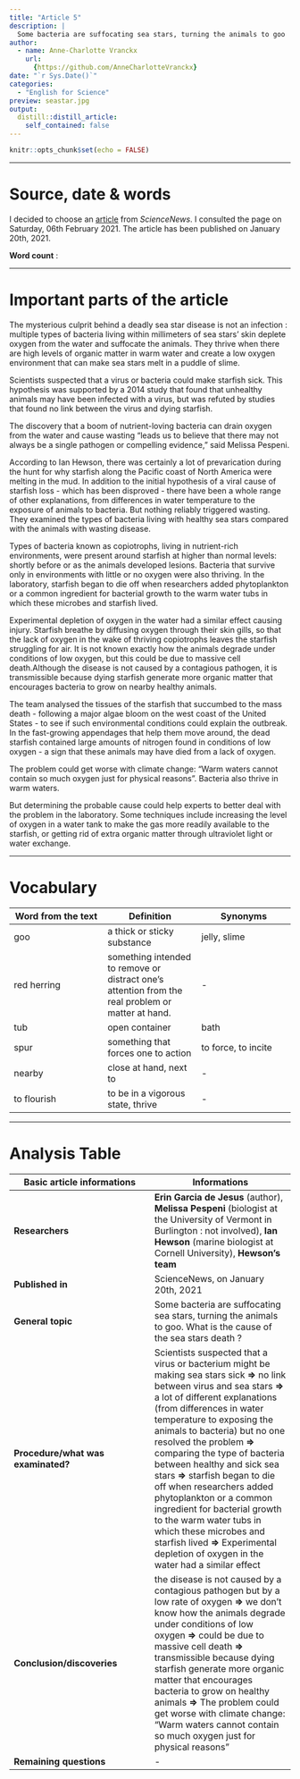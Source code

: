 ```yaml
---
title: "Article 5"
description: |
  Some bacteria are suffocating sea stars, turning the animals to goo
author:
  - name: Anne-Charlotte Vranckx
    url:
      {https://github.com/AnneCharlotteVranckx}
date: "`r Sys.Date()`"
categories:
  - "English for Science"
preview: seastar.jpg
output:
  distill::distill_article:
    self_contained: false
---
```


```r
knitr::opts_chunk$set(echo = FALSE)
```

***
# Source, date & words

I decided to choose an [article](https://www.sciencenews.org/article/bacteria-suffocating-sea-stars-wasting-disease-goo) from *ScienceNews*.
I consulted the page on Saturday, 06th February 2021.
The article has been published on January 20th, 2021.

**Word count** : 

***
# Important parts of the article

The mysterious culprit behind a deadly sea star disease is not an infection : multiple types of bacteria living within millimeters of sea stars’ skin deplete oxygen from the water and suffocate the animals. They thrive when there are high levels of organic matter in warm water and create a low oxygen environment that can make sea stars melt in a puddle of slime.

Scientists suspected that a virus or bacteria could make starfish sick. This hypothesis was supported by a 2014 study that found that unhealthy animals may have been infected with a virus, but was refuted by studies that found no link between the virus and dying starfish. 

The discovery that a boom of nutrient-loving bacteria can drain oxygen from the water and cause wasting "leads us to believe that there may not always be a single pathogen or compelling evidence," said Melissa Pespeni.  

According to Ian Hewson, there was certainly a lot of prevarication during the hunt for why starfish along the Pacific coast of North America were melting in the mud. In addition to the initial hypothesis of a viral cause of starfish loss - which has been disproved - there have been a whole range of other explanations, from differences in water temperature to the exposure of animals to bacteria. But nothing reliably triggered wasting. They examined the types of bacteria living with healthy sea stars compared with the animals with wasting disease.

Types of bacteria known as copiotrophs, living in nutrient-rich environments, were present around starfish at higher than normal levels: shortly before or as the animals developed lesions. Bacteria that survive only in environments with little or no oxygen were also thriving. In the laboratory, starfish began to die off when researchers added phytoplankton or a common ingredient for bacterial growth to the warm water tubs in which these microbes and starfish lived.

Experimental depletion of oxygen in the water had a similar effect causing injury. Starfish breathe by diffusing oxygen through their skin gills, so that the lack of oxygen in the wake of thriving copiotrophs leaves the starfish struggling for air. It is not known exactly how the animals degrade under conditions of low oxygen, but this could be due to massive cell death.Although the disease is not caused by a contagious pathogen, it is transmissible because dying starfish generate more organic matter that encourages bacteria to grow on nearby healthy animals. 

The team analysed the tissues of the starfish that succumbed to the mass death - following a major algae bloom on the west coast of the United States - to see if such environmental conditions could explain the outbreak. In the fast-growing appendages that help them move around, the dead starfish contained large amounts of nitrogen found in conditions of low oxygen - a sign that these animals may have died from a lack of oxygen.

The problem could get worse with climate change: "Warm waters cannot contain so much oxygen just for physical reasons". Bacteria also thrive in warm waters.  

But determining the probable cause could help experts to better deal with the problem in the laboratory. Some techniques include increasing the level of oxygen in a water tank to make the gas more readily available to the starfish, or getting rid of extra organic matter through ultraviolet light or water exchange.

***
# Vocabulary

| Word from the text | Definition | Synonyms |
|-----|-----|-----|
| goo | a thick or sticky substance | jelly, slime |
| red herring | something intended to remove or distract one's attention from the real problem or matter at hand. | - |
| tub | open container | bath |
| spur | something that forces one to action | to force, to incite |
| nearby | close at hand, next to | - |
| to flourish | to be in a vigorous state, thrive | - |

***
# Analysis Table

| **Basic article informations**      | **Informations** |
| ----- | ----- |
| **Researchers** | **Erin Garcia de Jesus** (author), **Melissa Pespeni** (biologist at the University of Vermont in Burlington : not involved), **Ian Hewson** (marine biologist at Cornell University), **Hewson’s team** |
| **Published in**  | ScienceNews, on January 20th, 2021 |  
| **General topic** | Some bacteria are suffocating sea stars, turning the animals to goo. What is the cause of the sea stars death ? |
| **Procedure/what was examinated?** | Scientists suspected that a virus or bacterium might be making sea stars sick **=>** no link between virus and sea stars **=>** a lot of different explanations (from differences in water temperature to exposing the animals to bacteria) but no one resolved the problem **=>** comparing the type of bacteria between healthy and sick sea stars **=>** starfish began to die off when researchers added phytoplankton or a common ingredient for bacterial growth to the warm water tubs in which these microbes and starfish lived **=>** Experimental depletion of oxygen in the water had a similar effect |
| **Conclusion/discoveries** | the disease is not caused by a contagious pathogen but by a low rate of oxygen **=>** we don't know how the animals degrade under conditions of low oxygen **=>** could be due to massive cell death **=>** transmissible because dying starfish generate more organic matter that encourages bacteria to grow on healthy animals **=>** The problem could get worse with climate change: "Warm waters cannot contain so much oxygen just for physical reasons" |
| **Remaining questions**| - |


